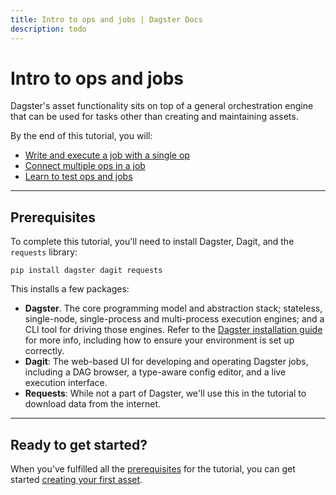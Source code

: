```yaml
---
title: Intro to ops and jobs | Dagster Docs
description: todo
---
```


# Intro to ops and jobs

Dagster's asset functionality sits on top of a general orchestration engine that can be used for tasks other than creating and maintaining assets.

By the end of this tutorial, you will:

- [Write and execute a job with a single op](/guides/dagster/intro-to-ops-jobs/single-op-job)
- [Connect multiple ops in a job](/guides/dagster/intro-to-ops-jobs/connecting-ops)
- [Learn to test ops and jobs](/guides/dagster/intro-to-ops-jobs/testable)

---

## Prerequisites

To complete this tutorial, you'll need to install Dagster, Dagit, and the `requests` library:

```shell
pip install dagster dagit requests
```

This installs a few packages:

- **Dagster**. The core programming model and abstraction stack; stateless, single-node, single-process and multi-process execution engines; and a CLI tool for driving those engines. Refer to the [Dagster installation guide](/getting-started/install) for more info, including how to ensure your environment is set up correctly.
- **Dagit**: The web-based UI for developing and operating Dagster jobs, including a DAG browser, a type-aware config editor, and a live execution interface.
- **Requests**: While not a part of Dagster, we'll use this in the tutorial to download data from the internet.

---

## Ready to get started?

When you've fulfilled all the [prerequisites](#prerequisites) for the tutorial, you can get started [creating your first asset](/tutorial/assets/defining-an-asset).
